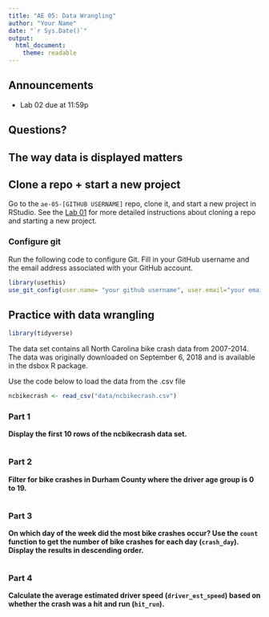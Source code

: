 ```yaml
---
title: "AE 05: Data Wrangling"
author: "Your Name"
date: "`r Sys.Date()`"
output: 
  html_document:
    theme: readable
---
```


## Announcements

- Lab 02 due at 11:59p


## Questions? 


## The way data is displayed matters


## Clone a repo + start a new project

Go to the `ae-05-[GITHUB USERNAME]` repo, clone it, and start a new project in RStudio. See the [Lab 01](https://sta199-fa20-002.netlify.app/labs/lab-01-hello-r.html#getting-started) for more detailed instructions about cloning a repo and starting a new project. 

### Configure git

Run the following code to configure Git. Fill in your GitHub username and the email address associated with your GitHub account. 

```r
library(usethis)
use_git_config(user.name= "your github username", user.email="your email")
```

## Practice with data wrangling

```r
library(tidyverse)
```

The data set contains all North Carolina bike crash data from 2007-2014. The data was originally downloaded on September 6, 2018 and is available in the dsbox R package. 

Use the code below to load the data from the .csv file

```r
ncbikecrash <- read_csv("data/ncbikecrash.csv")
```

### Part 1

**Display the first 10 rows of the ncbikecrash data set.**

```r

```


### Part 2 

**Filter for bike crashes in Durham County where the driver age group is 0 to 19.**

```r

```

### Part 3

**On which day of the week did the most bike crashes occur? Use the `count` function to get the number of bike crashes for each day (`crash_day`). Display the results in descending order.**

```r

```

### Part 4

**Calculate the average estimated driver speed (`driver_est_speed`) based on whether the crash was a hit and run (`hit_run`).**

```r

```